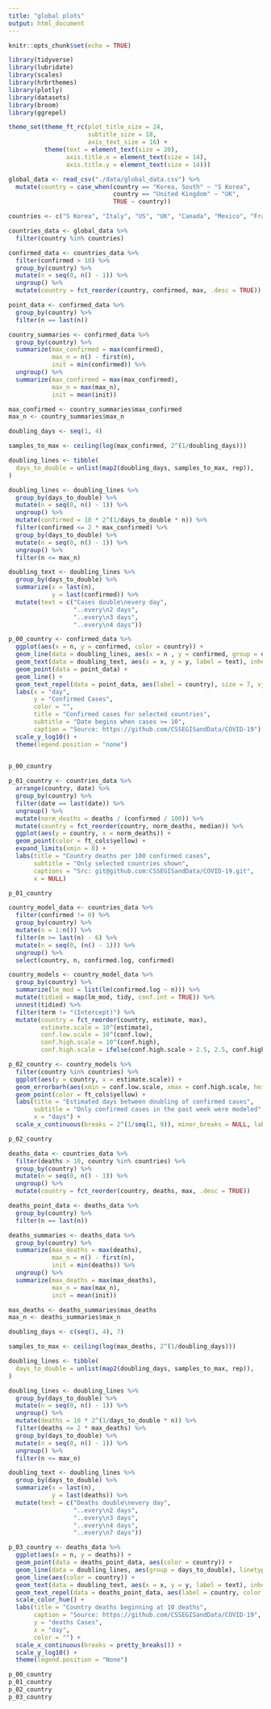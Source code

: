 ```yaml
---
title: "global plots"
output: html_document
---
```


```r
knitr::opts_chunk$set(echo = TRUE)
```

```r
library(tidyverse)
library(lubridate)
library(scales)
library(hrbrthemes)
library(plotly)
library(datasets)
library(broom)
library(ggrepel)

theme_set(theme_ft_rc(plot_title_size = 24,
                      subtitle_size = 18,
                      axis_text_size = 16) +
          theme(text = element_text(size = 20),
                axis.title.x = element_text(size = 14),
                axis.title.y = element_text(size = 14)))
```

```r
global_data <- read_csv("./data/global_data.csv") %>%
  mutate(country = case_when(country == "Korea, South" ~ "S Korea",
                             country == "United Kingdom" ~ "UK",
                             TRUE ~ country))

countries <- c("S Korea", "Italy", "US", "UK", "Canada", "Mexico", "France", "India", "Colombia", "China")

countries_data <- global_data %>%
  filter(country %in% countries)
```

```r
confirmed_data <- countries_data %>%
  filter(confirmed > 10) %>%
  group_by(country) %>%
  mutate(n = seq(0, n() - 1)) %>%
  ungroup() %>%
  mutate(country = fct_reorder(country, confirmed, max, .desc = TRUE))

point_data <- confirmed_data %>%
  group_by(country) %>%
  filter(n == last(n))
```

```r
country_summaries <- confirmed_data %>%
  group_by(country) %>%
  summarize(max_confirmed = max(confirmed),
            max_n = n() - first(n),
            init = min(confirmed)) %>%
  ungroup() %>%
  summarize(max_confirmed = max(max_confirmed),
            max_n = max(max_n),
            init = mean(init))

max_confirmed <- country_summaries$max_confirmed
max_n <- country_summaries$max_n

doubling_days <- seq(1, 4)

samples_to_max <- ceiling(log(max_confirmed, 2^(1/doubling_days)))

doubling_lines <- tibble(
  days_to_double = unlist(map2(doubling_days, samples_to_max, rep)),
)

doubling_lines <- doubling_lines %>%
  group_by(days_to_double) %>%
  mutate(n = seq(0, n() - 1)) %>%
  ungroup() %>%
  mutate(confirmed = 10 * 2^(1/days_to_double * n)) %>%
  filter(confirmed <= 2 * max_confirmed) %>%
  group_by(days_to_double) %>%
  mutate(n = seq(0, n() - 1)) %>%
  ungroup() %>%
  filter(n <= max_n)

doubling_text <- doubling_lines %>%
  group_by(days_to_double) %>%
  summarize(x = last(n),
            y = last(confirmed)) %>%
  mutate(text = c("Cases double\nevery day",
                  "..every\n2 days",
                  "..every\n3 days",
                  "..every\n4 days"))

p_00_country <- confirmed_data %>%
  ggplot(aes(x = n, y = confirmed, color = country)) +
  geom_line(data = doubling_lines, aes(x = n , y = confirmed, group = days_to_double), linetype = "dashed", inherit.aes = FALSE) +
  geom_text(data = doubling_text, aes(x = x, y = y, label = text), inherit.aes = FALSE, nudge_x = -0.5, size = 5) +
  geom_point(data = point_data) +
  geom_line() +
  geom_text_repel(data = point_data, aes(label = country), size = 7, vjust = 1, hjust = 1) +
  labs(x = "day",
       y = "Confirmed Cases",
       color = "",
       title = "Confirmed cases for selected countries",
       subtitle = "Date begins when cases >= 10",
       caption = "Source: https://github.com/CSSEGISandData/COVID-19") +
  scale_y_log10() +
  theme(legend.position = "none")
  
```

```r
p_00_country
```


```r
p_01_country <- countries_data %>%
  arrange(country, date) %>%
  group_by(country) %>%
  filter(date == last(date)) %>%
  ungroup() %>%
  mutate(norm_deaths = deaths / (confirmed / 100)) %>%
  mutate(country = fct_reorder(country, norm_deaths, median)) %>%
  ggplot(aes(y = country, x = norm_deaths)) +
  geom_point(color = ft_cols$yellow) +
  expand_limits(xmin = 0) +
  labs(title = "Country deaths per 100 confirmed cases",
       subtitle = "Only selected countries shown",
       captions = "Src: git@github.com:CSSEGISandData/COVID-19.git",
       x = NULL)
```

```r
p_01_country
```



```r
country_model_data <- countries_data %>%
  filter(confirmed != 0) %>%
  group_by(country) %>%
  mutate(n = 1:n()) %>%
  filter(n >= last(n) - 6) %>%
  mutate(n = seq(0, (n() - 1))) %>%
  ungroup() %>%
  select(country, n, confirmed.log, confirmed)
```


```r
country_models <- country_model_data %>%
  group_by(country) %>%
  summarize(lm_mod = list(lm(confirmed.log ~ n))) %>%
  mutate(tidied = map(lm_mod, tidy, conf.int = TRUE)) %>%
  unnest(tidied) %>%
  filter(term != "(Intercept)") %>%
  mutate(country = fct_reorder(country, estimate, max),
         estimate.scale = 10^(estimate),
         conf.low.scale = 10^(conf.low),
         conf.high.scale = 10^(conf.high),
         conf.high.scale = ifelse(conf.high.scale > 2.5, 2.5, conf.high.scale))

p_02_country <- country_models %>%
  filter(country %in% countries) %>% 
  ggplot(aes(y = country, x = estimate.scale)) +
  geom_errorbarh(aes(xmin = conf.low.scale, xmax = conf.high.scale, height = 0.3)) +
  geom_point(color = ft_cols$yellow) +
  labs(title = "Estimated days between doubling of confirmed cases",
       subtitle = "Only confirmed cases in the past week were modeled",
       x = "days") +
  scale_x_continuous(breaks = 2^(1/seq(1, 9)), minor_breaks = NULL, labels = seq(1, 9))
```

```r
p_02_country
```


```r
deaths_data <- countries_data %>%
  filter(deaths > 10, country %in% countries) %>%
  group_by(country) %>%
  mutate(n = seq(0, n() - 1)) %>%
  ungroup() %>%
  mutate(country = fct_reorder(country, deaths, max, .desc = TRUE))

deaths_point_data <- deaths_data %>%
  group_by(country) %>%
  filter(n == last(n))

deaths_summaries <- deaths_data %>%
  group_by(country) %>%
  summarize(max_deaths = max(deaths),
            max_n = n() - first(n),
            init = min(deaths)) %>%
  ungroup() %>%
  summarize(max_deaths = max(max_deaths),
            max_n = max(max_n),
            init = mean(init))

max_deaths <- deaths_summaries$max_deaths
max_n <- deaths_summaries$max_n

doubling_days <- c(seq(1, 4), 7)

samples_to_max <- ceiling(log(max_deaths, 2^(1/doubling_days)))

doubling_lines <- tibble(
  days_to_double = unlist(map2(doubling_days, samples_to_max, rep)),
)

doubling_lines <- doubling_lines %>%
  group_by(days_to_double) %>%
  mutate(n = seq(0, n() - 1)) %>%
  ungroup() %>%
  mutate(deaths = 10 * 2^(1/days_to_double * n)) %>%
  filter(deaths <= 2 * max_deaths) %>%
  group_by(days_to_double) %>%
  mutate(n = seq(0, n() - 1)) %>%
  ungroup() %>%
  filter(n <= max_n)

doubling_text <- doubling_lines %>%
  group_by(days_to_double) %>%
  summarize(x = last(n),
            y = last(deaths)) %>%
  mutate(text = c("Deaths double\nevery day",
                  "..every\n2 days",
                  "..every\n3 days",
                  "..every\n4 days",
                  "..every\n7 days"))

p_03_country <- deaths_data %>%
  ggplot(aes(x = n, y = deaths)) +
  geom_point(data = deaths_point_data, aes(color = country)) +
  geom_line(data = doubling_lines, aes(group = days_to_double), linetype = "dashed") +
  geom_line(aes(color = country)) +
  geom_text(data = doubling_text, aes(x = x, y = y, label = text), inherit.aes = FALSE, nudge_x = -0.5, size = 5) +
  geom_text_repel(data = deaths_point_data, aes(label = country, color = country), size = 7, vjust = 1, hjust = 1) +
  scale_color_hue() +
  labs(title = "Country deaths beginning at 10 deaths",
       caption = "Source: https://github.com/CSSEGISandData/COVID-19",
       y = "deaths Cases",
       x = "day",
       color = "") +
  scale_x_continuous(breaks = pretty_breaks()) +
  scale_y_log10() +
  theme(legend.position = "None")
```

```r
p_00_country
p_01_country
p_02_country
p_03_country
```

